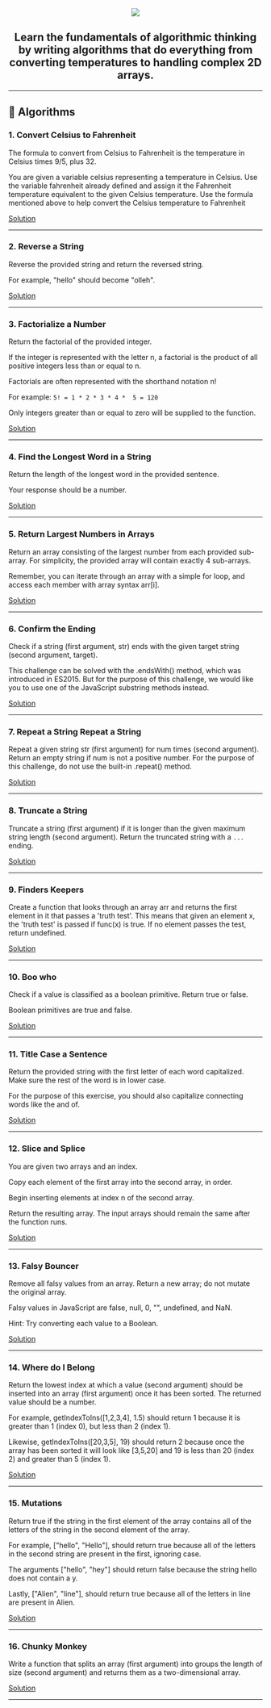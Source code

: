 <div align="center">
  <img src="./fcc-banner.png" >
  <h2>Learn the fundamentals of algorithmic thinking by writing algorithms that do everything from converting temperatures to handling complex 2D arrays.</h2>
</div>

---

## :muscle: Algorithms

### 1.  Convert Celsius to Fahrenheit

The formula to convert from Celsius to Fahrenheit is the temperature in Celsius times 9/5, plus 32.

You are given a variable celsius representing a temperature in Celsius. Use the variable fahrenheit already defined and assign it the Fahrenheit temperature equivalent to the given Celsius temperature. Use the formula mentioned above to help convert the Celsius temperature to Fahrenheit

[Solution](https://github.com/MenaiAla/fcc-algo-scripts/blob/master/convert-f-2-c.js)

---

### 2.  Reverse a String

Reverse the provided string and return the reversed string.

For example, "hello" should become "olleh".

[Solution](https://github.com/MenaiAla/fcc-algo-scripts/blob/master/reverse-string.js)

---

### 3.  Factorialize a Number

Return the factorial of the provided integer.

If the integer is represented with the letter n, a factorial is the product of all positive integers less than or equal to n.

Factorials are often represented with the shorthand notation n!

For example: `5! = 1 * 2 * 3 * 4 *  5 = 120`

Only integers greater than or equal to zero will be supplied to the function.

[Solution](https://github.com/MenaiAla/fcc-algo-scripts/blob/master/factorialize.js)

---

### 4.  Find the Longest Word in a String

Return the length of the longest word in the provided sentence.

Your response should be a number.

[Solution](https://github.com/MenaiAla/fcc-algo-scripts/blob/master/find-longest-word-length.js)

---

### 5. Return Largest Numbers in Arrays

Return an array consisting of the largest number from each provided sub-array. For simplicity, the provided array will contain exactly 4 sub-arrays.

Remember, you can iterate through an array with a simple for loop, and access each member with array syntax arr[i].

[Solution](https://github.com/MenaiAla/fcc-algo-scripts/blob/master/largest-numbers.js)

---

### 6.  Confirm the Ending

Check if a string (first argument, str) ends with the given target string (second argument, target).

This challenge can be solved with the .endsWith() method, which was introduced in ES2015. But for the purpose of this challenge, we would like you to use one of the JavaScript substring methods instead.

[Solution](https://github.com/MenaiAla/fcc-algo-scripts/blob/master/confirm-ending.js)

---

### 7.  Repeat a String Repeat a String

Repeat a given string str (first argument) for num times (second argument). Return an empty string if num is not a positive number. For the purpose of this challenge, do not use the built-in .repeat() method.

[Solution](https://github.com/MenaiAla/fcc-algo-scripts/blob/master/repeat-string-num-times.js)

---

### 8.  Truncate a String

Truncate a string (first argument) if it is longer than the given maximum string length (second argument). Return the truncated string with a `...` ending.

[Solution](https://github.com/MenaiAla/fcc-algo-scripts/blob/master/truncate-string.js)

---

### 9.  Finders Keepers

Create a function that looks through an array arr and returns the first element in it that passes a 'truth test'. This means that given an element x, the 'truth test' is passed if func(x) is true. If no element passes the test, return undefined.

[Solution](https://github.com/MenaiAla/fcc-algo-scripts/blob/master/find-element-keeper.js)

---

### 10.  Boo who

Check if a value is classified as a boolean primitive. Return true or false.

Boolean primitives are true and false.

[Solution](https://github.com/MenaiAla/fcc-algo-scripts/blob/master/boo.who.js)

---

### 11.  Title Case a Sentence

Return the provided string with the first letter of each word capitalized. Make sure the rest of the word is in lower case.

For the purpose of this exercise, you should also capitalize connecting words like the and of.

[Solution](https://github.com/MenaiAla/fcc-algo-scripts/blob/master/title-case.js)

---

### 12.  Slice and Splice

You are given two arrays and an index.

Copy each element of the first array into the second array, in order.

Begin inserting elements at index n of the second array.

Return the resulting array. The input arrays should remain the same after the function runs.

[Solution](https://github.com/MenaiAla/fcc-algo-scripts/blob/master/franken-splice.js)

---

### 13.  Falsy Bouncer

Remove all falsy values from an array. Return a new array; do not mutate the original array.

Falsy values in JavaScript are false, null, 0, "", undefined, and NaN.

Hint: Try converting each value to a Boolean.

[Solution](https://github.com/MenaiAla/fcc-algo-scripts/blob/master/falsy_bouncer.js)

---

### 14.  Where do I Belong

Return the lowest index at which a value (second argument) should be inserted into an array (first argument) once it has been sorted. The returned value should be a number.

For example, getIndexToIns([1,2,3,4], 1.5) should return 1 because it is greater than 1 (index 0), but less than 2 (index 1).

Likewise, getIndexToIns([20,3,5], 19) should return 2 because once the array has been sorted it will look like [3,5,20] and 19 is less than 20 (index 2) and greater than 5 (index 1).

[Solution](https://github.com/MenaiAla/fcc-algo-scripts/blob/master/lowest-index-2-insert.js)

---

### 15.  Mutations

Return true if the string in the first element of the array contains all of the letters of the string in the second element of the array.

For example, ["hello", "Hello"], should return true because all of the letters in the second string are present in the first, ignoring case.

The arguments ["hello", "hey"] should return false because the string hello does not contain a y.

Lastly, ["Alien", "line"], should return true because all of the letters in line are present in Alien.

[Solution](https://github.com/MenaiAla/fcc-algo-scripts/blob/master/mutation.js)

---

### 16.  Chunky Monkey

Write a function that splits an array (first argument) into groups the length of size (second argument) and returns them as a two-dimensional array.

[Solution](https://www.freecodecamp.org/learn/javascript-algorithms-and-data-structures/basic-algorithm-scripting/repeat-a-string-repeat-a-string)

---

